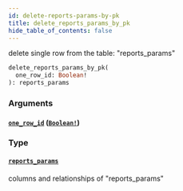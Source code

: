 ```yaml
---
id: delete-reports-params-by-pk
title: delete_reports_params_by_pk
hide_table_of_contents: false
---
```


delete single row from the table: "reports_params"

```graphql
delete_reports_params_by_pk(
  one_row_id: Boolean!
): reports_params
```

### Arguments

#### [`one_row_id`](#) ([`Boolean!`](../scalars/boolean))

### Type

#### [`reports_params`](../objects/reports-params)

columns and relationships of "reports_params"
